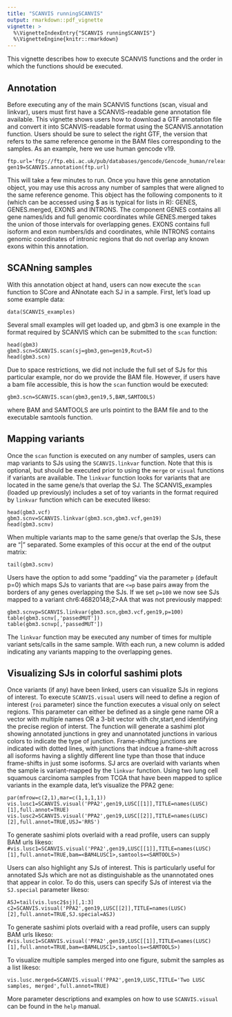 ```yaml
---
title: "SCANVIS runningSCANVIS"
output: rmarkdown::pdf_vignette
vignette: >
  %\VignetteIndexEntry{"SCANVIS runningSCANVIS"}
  %\VignetteEngine{knitr::rmarkdown}
---
```


This vignette describes how to execute SCANVIS functions and the order in which the functions should be executed.

## Annotation

Before executing any of the main SCANVIS functions (scan, visual and linkvar), users must first have a SCANVIS-readable gene annotation file available. This vignette shows users how to download a GTF annotation file and convert it into SCANVIS-readable format using the SCANVIS.annotation function. Users should be sure to select the right GTF, the version that refers to the same reference genome in the BAM files corresponding to the samples. As an example, here we use human gencode v19. 

```
ftp.url='ftp://ftp.ebi.ac.uk/pub/databases/gencode/Gencode_human/release_19/'
gen19=SCANVIS.annotation(ftp.url)
```

This will take a few minutes to run. Once you have this gene annotation object, you may use this across any number of samples that were aligned to the same reference genome. This object has the following components to it (which can be accessed using $ as is typical for lists in R): GENES, GENES.merged, EXONS and INTRONS. The component GENES contains all gene names/ids and full genomic coordinates while GENES.merged takes the union of those intervals for overlapping genes. EXONS contains full isoform and exon numbers/ids and coordinates, while INTRONS contains genomic coordinates of intronic regions that do not overlap any known exons within this annotation.

## SCANning samples

With this annotation object at hand, users can now execute the `scan` function to SCore and ANnotate each SJ in a sample. First, let's load up some example data:

`data(SCANVIS_examples)`

Several small examples will get loaded up, and gbm3 is one example in the format required by SCANVIS which can be submitted to the `scan` function:
```
head(gbm3)
gbm3.scn=SCANVIS.scan(sj=gbm3,gen=gen19,Rcut=5)
head(gbm3.scn)
```

Due to space restrictions, we did not include the full set of SJs for this particular example, nor do we provide the BAM file. However, if users have a bam file accessible, this is how the `scan` function would be executed:

```gbm3.scn=SCANVIS.scan(gbm3,gen19,5,BAM,SAMTOOLS)```

where BAM and SAMTOOLS are urls pointint to the BAM file and to the executable samtools function.

## Mapping variants

Once the `scan` function is executed on any number of samples, users can map variants to SJs using the `SCANVIS.linkvar` function. Note that this is optional, but should be executed prior to using the `merge` or `visual` functions if variants are available. The `linkvar` function looks for variants that are located in the same gene/s that overlap the SJ. The SCANVIS_examples (loaded up previously) includes a set of toy variants in the format required by `linkvar` function which can be executed likeso:

```
head(gbm3.vcf)
gbm3.scnv=SCANVIS.linkvar(gbm3.scn,gbm3.vcf,gen19)
head(gbm3.scnv)
```

When multiple variants map to the same gene/s that overlap the SJs, these are "|" separated. Some examples of this occur at the end of the output matrix:

`tail(gbm3.scnv)`

Users have the option to add some "padding" via the parameter `p` (default p=0) which maps SJs to variants that are `<=p` base pairs away from the borders of any genes overlapping the SJs. If we set `p=100` we now see SJs mapped to a variant chr6:46820148;Z>AA that was not previously mapped:

```
gbm3.scnvp=SCANVIS.linkvar(gbm3.scn,gbm3.vcf,gen19,p=100)
table(gbm3.scnv[,'passedMUT'])
table(gbm3.scnvp[,'passedMUT'])
```

The `linkvar` function may be executed any number of times for multiple variant sets/calls in the same sample. With each run, a new column is added indicating any variants mapping to the overlapping genes. 

## Visualizing SJs in colorful sashimi plots
Once variants (if any) have been linked, users can visualize SJs in regions of interest. To execute `SCANVIS.visual` users will need to define a region of interest (`roi` parameter) since the function executes a visual only on select regions. This parameter can either be defined as a single gene name OR a vector with multiple names OR a 3-bit vector with chr,start,end identifying the precise region of interst. The function will generate a sashimi plot showing annotated junctions in grey and unannotated junctions in various colors to indicate the type of junction. Frame-shifting junctions are indicated with dotted lines, with junctions that indcue a frame-shift across all isoforms having a slightly different line type than those that induce frame-shifts in just some isoforms. SJ arcs are overlaid with variants when the sample is variant-mapped by the `linkvar` function. Using two lung cell squamous carcinoma samples from TCGA that have been mapped to splice variants in the example data, let's visualize the PPA2 gene:

```
par(mfrow=c(2,1),mar=c(1,1,1,1))
vis.lusc1=SCANVIS.visual('PPA2',gen19,LUSC[[1]],TITLE=names(LUSC)[1],full.annot=TRUE)
vis.lusc2=SCANVIS.visual('PPA2',gen19,LUSC[[2]],TITLE=names(LUSC)[2],full.annot=TRUE,USJ='RRS')
```

To generate sashimi plots overlaid with a read profile, users can supply BAM urls likeso:
`#vis.lusc1=SCANVIS.visual('PPA2',gen19,LUSC[[1]],TITLE=names(LUSC)[1],full.annot=TRUE,bam=<BAM4LUSC1>,samtools=<SAMTOOLS>)`


Users can also highlight any SJs of interest. This is particularly useful for annotated SJs which are not as distinguishable as the unannotated ones that appear in color. To do this, users can specify SJs of interest via the `SJ.special` parameter likeso:
```
ASJ=tail(vis.lusc2$sj)[,1:3]
c2=SCANVIS.visual('PPA2',gen19,LUSC[[2]],TITLE=names(LUSC)[2],full.annot=TRUE,SJ.special=ASJ)
```

To generate sashimi plots overlaid with a read profile, users can supply BAM urls likeso:
`#vis.lusc1=SCANVIS.visual('PPA2',gen19,LUSC[[1]],TITLE=names(LUSC)[1],full.annot=TRUE,bam=<BAM4LUSC1>,samtools=<SAMTOOLS>)`

To visualize multiple samples merged into one figure, submit the samples as a list likeso:

`vis.lusc.merged=SCANVIS.visual('PPA2',gen19,LUSC,TITLE='Two LUSC samples, merged',full.annot=TRUE)`

More parameter descriptions and examples on how to use `SCANVIS.visual` can be found in the `help` manual.

